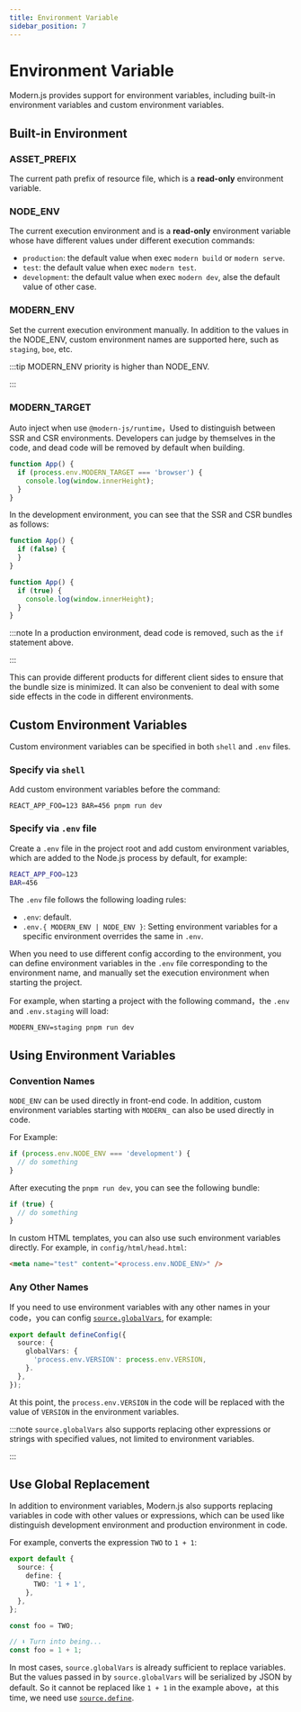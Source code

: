 ```yaml
---
title: Environment Variable
sidebar_position: 7
---
```

# Environment Variable

Modern.js provides support for environment variables, including built-in environment variables and custom environment variables.

## Built-in Environment

### ASSET_PREFIX

The  current path prefix of resource file, which is a **read-only** environment variable.

### NODE_ENV

The current execution environment and is a **read-only** environment variable whose have different values under different execution commands:

- `production`: the default value when exec `modern build` or `modern serve`.
- `test`: the default value when exec `modern test`.
- `development`: the default value when exec `modern dev`, alse the default value of other case.

### MODERN_ENV

Set the current execution environment manually. In addition to the values in the NODE_ENV, custom environment names are supported here, such as `staging`, `boe`, etc.

:::tip
MODERN_ENV priority is higher than NODE_ENV.

:::

### MODERN_TARGET

Auto inject when use `@modern-js/runtime`，Used to distinguish between SSR and CSR environments. Developers can judge by themselves in the code, and dead code will be removed by default when building.

```ts title="App.tsx"
function App() {
  if (process.env.MODERN_TARGET === 'browser') {
    console.log(window.innerHeight);
  }
}
```

In the development environment, you can see that the SSR and CSR bundles as follows:

```js title="dist/bundles/main.js"
function App() {
  if (false) {
  }
}
```

```js title="dist/static/main.js"
function App() {
  if (true) {
    console.log(window.innerHeight);
  }
}
```

:::note
In a production environment, dead code is removed, such as the `if` statement above.

:::

This can provide different products for different client sides to ensure that the bundle size is minimized. It can also be convenient to deal with some side effects in the code in different environments.

## Custom Environment Variables

Custom environment variables can be specified in both `shell` and `.env` files.

### Specify via `shell`

Add custom environment variables before the command:

```shell
REACT_APP_FOO=123 BAR=456 pnpm run dev
```

### Specify via `.env` file

Create a `.env` file in the project root and add custom environment variables, which are added to the Node.js process by default, for example:

```bash
REACT_APP_FOO=123
BAR=456
```

The `.env` file follows the following loading rules:

- `.env`: default.
- `.env.{ MODERN_ENV | NODE_ENV }`: Setting environment variables for a specific environment overrides the same in `.env`.

When you need to use different config according to the environment, you can define environment variables in the `.env` file corresponding to the environment name, and manually set the execution environment when starting the project.

For example, when starting a project with the following command，the `.env` and `.env.staging` will load:

```shell
MODERN_ENV=staging pnpm run dev
```

## Using Environment Variables

### Convention Names

`NODE_ENV` can be used directly in front-end code. In addition, custom environment variables starting with `MODERN_` can also be used directly in code.

For Example:

```js
if (process.env.NODE_ENV === 'development') {
  // do something
}
```

After executing the `pnpm run dev`, you can see the following bundle:

```js
if (true) {
  // do something
}
```

In custom HTML templates, you can also use such environment variables directly. For example, in `config/html/head.html`:

```html
<meta name="test" content="<process.env.NODE_ENV>" />
```

### Any Other Names

If you need to use environment variables with any other names in your code，you can config [`source.globalVars`](/configure/app/source/global-vars), for example:

```ts title="modern.config.ts"
export default defineConfig({
  source: {
    globalVars: {
      'process.env.VERSION': process.env.VERSION,
    }.
  },
});
```

At this point, the `process.env.VERSION` in the code will be replaced with the value of `VERSION` in the environment variables.

:::note
`source.globalVars` also supports replacing other expressions or strings with specified values, not limited to environment variables.

:::

## Use Global Replacement

In addition to environment variables, Modern.js also supports replacing variables in code with other values or expressions, which can be used like distinguish development environment and production environment in code.

For example, converts the expression `TWO` to `1 + 1`:

```ts
export default {
  source: {
    define: {
      TWO: '1 + 1',
    },
  },
};
```

```ts
const foo = TWO;

// ⬇️ Turn into being...
const foo = 1 + 1;
```

In most cases, `source.globalVars` is already sufficient to replace variables. But the values passed in by `source.globalVars` will be serialized by JSON by default. So it cannot be replaced like `1 + 1` in the example above，at this time, we need use [`source.define`](/configure/app/source/define).
